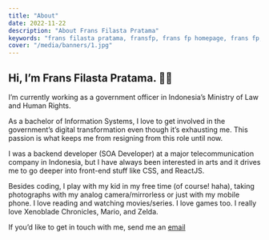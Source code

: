 ```yaml
---
title: "About"
date: 2022-11-22
description: "About Frans Filasta Pratama"
keywords: "frans filasta pratama, fransfp, frans fp homepage, frans fp, frans filasta, tentang frans filasta pratama"
cover: "/media/banners/1.jpg"
---
```


## Hi, I’m Frans Filasta Pratama. 👋🏻

I’m currently working as a government officer in Indonesia’s Ministry of Law and Human Rights.

As a bachelor of Information Systems, I love to get involved in the government’s digital transformation even though it’s exhausting me. This passion is what keeps me from resigning from this role until now.

I was a backend developer (SOA Developer) at a major telecommunication company in Indonesia, but I have always been interested in arts and it drives me to go deeper into front-end stuff like CSS, and ReactJS.

Besides coding, I play with my kid in my free time (of course! haha), taking photographs with my analog camera/mirrorless or just with my mobile phone.  I love reading and watching movies/series. I love games too. I really love Xenoblade Chronicles, Mario, and Zelda.

If you’d like to get in touch with me, send me an [email](mailto:fransfilastap@live.com)
